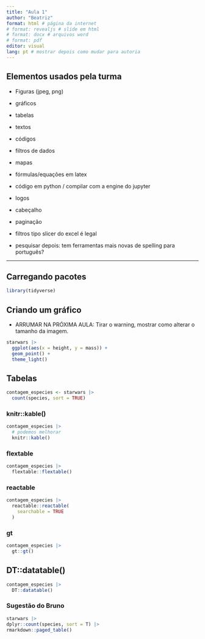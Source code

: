 ```yaml
---
title: "Aula 1"
author: "Beatriz"
format: html # página da internet
# format: revealjs # slide em html
# format: docx # arquivos word
# format: pdf
editor: visual
lang: pt # mostrar depois como mudar para autoria
---
```


## Elementos usados pela turma

-   Figuras (jpeg, png)

-   gráficos

-   tabelas

-   textos

-   códigos

-   filtros de dados

-   mapas

-   fórmulas/equações em latex

-   código em python / compilar com a engine do jupyter

-   logos

-   cabeçalho

-   paginação

-   filtros tipo slicer do excel é legal

-   pesquisar depois: tem ferramentas mais novas de spelling para português?

------------------------------------------------------------------------

## Carregando pacotes

```r
library(tidyverse)
```

## Criando um gráfico

-   ARRUMAR NA PRÓXIMA AULA: Tirar o warning, mostrar como alterar o tamanho da imagem.

```r
starwars |> 
  ggplot(aes(x = height, y = mass)) +
  geom_point() + 
  theme_light()
```

## Tabelas

```r
contagem_especies <- starwars |> 
  count(species, sort = TRUE)
```

### knitr::kable()

```r
contagem_especies |> 
  # podemos melhorar
  knitr::kable()
```

### flextable

```r
contagem_especies |> 
  flextable::flextable()
```

### reactable

```r
contagem_especies |> 
  reactable::reactable(
    searchable = TRUE
  )
```

### gt

```r
contagem_especies |> 
  gt::gt()
```

## DT::datatable()

```r
contagem_especies |> 
  DT::datatable()
```

### Sugestão do Bruno


```r
starwars |>
dplyr::count(species, sort = T) |>
rmarkdown::paged_table()

```
